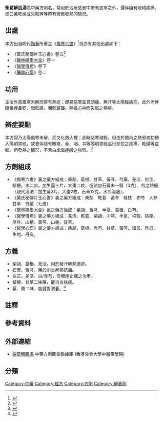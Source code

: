 {{Infobox Prescription of TCM
|name          = 柴葛解肌湯
|shortname     =
|nickname      =
|origin        = 傷寒六論
|formulation   = 湯劑
|image         =
|image_caption =
|TCD1          = 柴胡
|dosage1       = 一兩
|TCD2          = 葛根
|dosage2       = 一兩
|TCD3          = 羌活
|dosage3       = 一兩
|TCD4          = 白芷
|dosage4       = 一兩
|TCD5          = 黃芩
|dosage5       = 一兩
|TCD6          = 白芍
|dosage6       = 一兩
|TCD7          = 桂枝
|dosage7       = 一兩
|TCD8		= 甘草
|dosage8	= 六分
|TCD9		=石膏
|dosage9	=一兩
|TCD10	=生薑
|dosage10	=八分
|TCD11	=大棗
|dosage11	=八分
|function      = 解肌清熱
|footnotes     = 以上藥方出自「中國醫學大辭典」{{notetag|由於不同典籍中有關藥方的記載不同，在此選用中國醫學大辭典中之記載。見<ref>[https://www.taiwan-pharma.org.tw/chm/plan26.html 中國醫學大辭典：柴葛解肌湯]</ref>。此外，臺灣衛服部中醫藥司所收錄者亦同於中國醫學大辭典，見其官網<ref>[https://dep.mohw.gov.tw/DOCMAP/cp-866-5549-108.html 柴葛解肌湯]</ref>}}
}}
{{ctm}}

'''柴葛解肌湯'''為中藥方劑名，常用於治療感冒中帶有畏寒之外，還伴隨有眼晴疼痛，或口鼻乾燥或失眠等等帶有微微發熱的情況。

==出處==

本方出自明代[[陶華|陶華]]所著之《[[傷寒六書|傷寒六書]]》<ref>{{Cite web |url=https://jicheng.tw/tcm/book/%E5%82%B7%E5%AF%92%E5%85%AD%E6%9B%B8/index.html |title=傷寒六書，北京大學圖書館掃描本 |access-date=2020-11-03 |archive-date=2020-08-12 |archive-url=https://web.archive.org/web/20200812123013/https://jicheng.tw/tcm/book/%E5%82%B7%E5%AF%92%E5%85%AD%E6%9B%B8/index.html |dead-url=no }}</ref>但亦有其他出處如下：
*《萬氏秘傳片玉心書》卷五<ref>{{Cite web |url=https://jicheng.tw/tcm/book/%E8%90%AC%E6%B0%8F%E7%A7%98%E5%82%B3%E7%89%87%E7%8E%89%E5%BF%83%E6%9B%B8/index.html |title=《[[萬氏秘傳片玉心書|萬氏秘傳片玉心書]]》北京大學圖書館掃描本 |access-date=2020-11-03 |archive-date=2020-10-23 |archive-url=https://web.archive.org/web/20201023073502/https://jicheng.tw/tcm/book/%E8%90%AC%E6%B0%8F%E7%A7%98%E5%82%B3%E7%89%87%E7%8E%89%E5%BF%83%E6%9B%B8/index.html |dead-url=no }}</ref>
*《[[醫林繩墨大全|醫林繩墨大全]]》卷一
* 《[[醫學傳燈|醫學傳燈]]》卷下
*《[[醫學心悟|醫學心悟]]》卷二

==功用==

主治外感風寒未解而帶有熱症；即見惡寒並見頭痛、無汗等太陽經病症，此外尚伴隨目疼鼻乾、眼眶痛、咽乾耳聾。熱擾心神而失眠之熱症。

==辨症要點==

本方證乃太陽風寒未解，而又化熱入裡；此時惡寒減輕，但由於體內之熱邪初初轉入陽明胃經，故會伴隨有眼眶、鼻、咽、耳等陽明胃經巡行部位之疼痛、乾燥等症狀。但發熱之情形，不若[[白虎湯|白虎湯]]症般之強烈。<ref>{{Cite web |url=https://theqi.com/cmed/class/class4/fj20.html |title=鄧中甲，方劑學第20講 |access-date=2020-11-03 |archive-date=2018-11-09 |archive-url=https://web.archive.org/web/20181109162206/http://www.theqi.com/cmed/class/class4/fj20.html |dead-url=no }}</ref>

==方劑組成==

*《傷寒六書》裏之藥方組成：柴胡、葛根、甘草、黃芩、芍藥、羌活、白芷、桔梗。水二盅，加生薑三片，大棗二枚，槌法加石膏末一錢（3克），煎之熱服（現代用法：加生薑3片，大棗2枚，石膏12克，水煎溫服）。
*《萬氏秘傳片玉心書》裏之藥方組成：柴胡　乾葛　黃芩　桂枝　赤芍　人參　甘草　竹葉（七皮）
*《醫林繩墨大全》裏之藥方組成：柴胡、黃芩、半夏、葛根、白芍。
*《醫學傳燈》裏之藥方組成：羌活、乾葛、柴胡、川芎、半夏、枳殼、桔梗、厚朴、山楂、黃芩、山梔、甘草。
*《醫學心悟》裏之藥方組成：柴胡、葛根、赤芍、甘草、黃芩、知母、貝母、生地、丹皮。

==方義==
*柴胡、葛根、羌活，用於發汗解熱透疹。
*石膏、黃芩，用於消炎解熱抗菌。
*白芷、羌活、白/赤芍，有解痙止痛之功用。
*桔梗、甘草二味藥，能消炎袪痰。
*薑、棗二味，能健胃滋養。<ref>{{Cite web |url=https://health.cloudtcm.com/formula/173 |title=柴葛解肌湯 |access-date=2020-11-03 |archive-date=2021-03-02 |archive-url=https://web.archive.org/web/20210302015800/https://health.cloudtcm.com/formula/173 |dead-url=no }}</ref>

==註釋==
{{notefoot}}

==參考資料==
{{reflist}}


== 外部連結 == 
* [https://sys02.lib.hkbu.edu.hk/cmfid/details.asp?lang=cht&id=F00011  柴葛解肌湯] 中藥方劑圖像數據庫 (香港浸會大學中醫藥學院) {{zh}}{{en}}




==分類==
[[Category:中藥|Category:中藥]]
[[Category:經方|Category:經方]]
[[Category:方劑|Category:方劑]]
[[Category:解表劑|Category:解表劑]]
